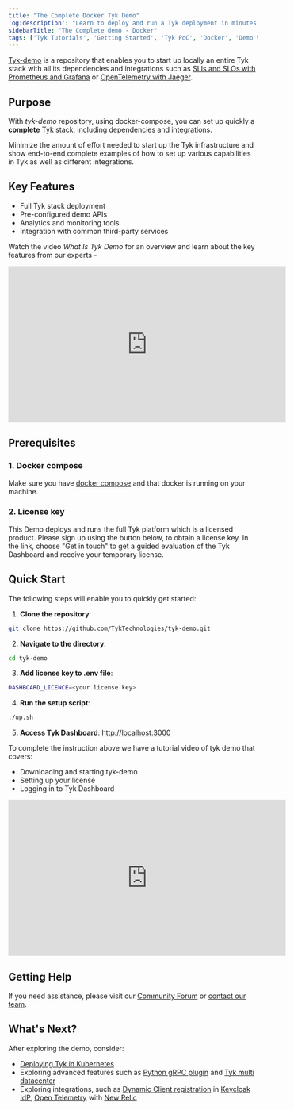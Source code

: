 ```yaml
---
title: "The Complete Docker Tyk Demo"
'og:description': "Learn to deploy and run a Tyk deployment in minutes on Docker using our repository tyk-demo"
sidebarTitle: "The Complete demo - Docker"
tags: ['Tyk Tutorials', 'Getting Started', 'Tyk PoC', 'Docker', 'Demo Videos']
---
```



[Tyk-demo](https://github.com/TykTechnologies/tyk-demo) is a repository that enables you to start up locally an entire Tyk stack with all its dependencies and integrations such as
[SLIs and SLOs with Prometheus and Grafana](https://github.com/TykTechnologies/tyk-demo/tree/master/deployments/slo-prometheus-grafana)
or [OpenTelemetry with Jaeger](https://github.com/TykTechnologies/tyk-demo/tree/master/deployments/otel-jaeger).


## Purpose

With *tyk-demo* repository, using docker-compose, you can set up quickly a **complete** Tyk stack, including
dependencies and integrations.

Minimize the amount of effort needed to start up the Tyk infrastructure and show end-to-end complete examples of how to set up various capabilities in Tyk as well as different integrations.

## Key Features

- Full Tyk stack deployment
- Pre-configured demo APIs
- Analytics and monitoring tools
- Integration with common third-party services

Watch the video *What Is Tyk Demo* for an overview and learn about the key features from our experts -

<iframe width="560" height="315" src="https://www.youtube.com/embed/MqVPyWg1YZM" title="Overview of Tyk Demo and its features" frameborder="0" allow="accelerometer; autoplay; clipboard-write; encrypted-media; gyroscope; picture-in-picture" allowfullscreen></iframe>

## Prerequisites

### 1. Docker compose
Make sure you have [docker compose](https://docs.docker.com/compose/install/) and that docker is running on your machine.

### 2. License key
This Demo deploys and runs the full Tyk platform which is a licensed product. Please sign up using the button below, to obtain a license key. In the link, choose "Get in touch" to get a guided evaluation of the Tyk Dashboard and receive your temporary license. 

<ButtonLeft href="https://tyk.io/sign-up#self" color="green" content="Get started" />

## Quick Start

The following steps will enable you to quickly get started:

1. **Clone the repository**:
```bash
git clone https://github.com/TykTechnologies/tyk-demo.git
```

2. **Navigate to the directory**:
```bash
cd tyk-demo
```

3. **Add license key to .env file**:
```bash
DASHBOARD_LICENCE=<your license key>
```

4. **Run the setup script**:
```bash
./up.sh
```

5. **Access Tyk Dashboard**:  [http://localhost:3000](http://localhost:3000)

To complete the instruction above we have a tutorial video of tyk demo that covers:
- Downloading and starting tyk-demo
- Setting up your license
- Logging in to Tyk Dashboard

<iframe width="560" height="315" src="https://www.youtube.com/embed/bm0XZGYJa0w" title="Step-by-step guide to spin up Tyk Demo" frameborder="0" allow="accelerometer; autoplay; clipboard-write; encrypted-media; gyroscope; picture-in-picture" allowfullscreen></iframe>


## Getting Help

If you need assistance, please visit our [Community Forum](https://community.tyk.io/) or [contact our team](https://tyk.io/about/contact/).


## What's Next?

After exploring the demo, consider:
- [Deploying Tyk in Kubernetes](/5.5/getting-started/quick-start/tyk-k8s-demo)
- Exploring advanced features such as [Python gRPC plugin](https://github.com/TykTechnologies/tyk-demo/tree/master/deployments/plugin-python-grpc) and [Tyk multi datacenter](https://github.com/TykTechnologies/tyk-demo/tree/master/deployments/mdcb)
- Exploring integrations, such as [Dynamic Client registration](/5.5/tyk-developer-portal/tyk-portal-classic/keycloak-dcr) in [Keycloak IdP](https://github.com/TykTechnologies/tyk-demo/tree/master/deployments/keycloak-dcr), [Open Telemetry](https://github.com/TykTechnologies/tyk-demo/tree/master/deployments/otel-new-relic) with [New Relic](https://newrelic.com/)
